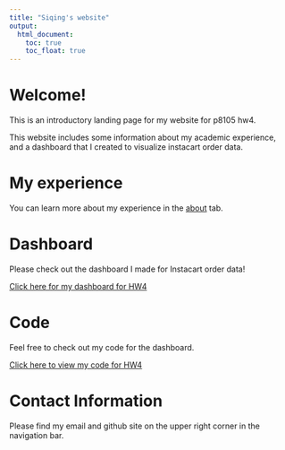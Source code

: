 ```yaml
---
title: "Siqing's website"
output: 
  html_document:
    toc: true
    toc_float: true
---
```


# Welcome!
This is an introductory landing page for my website for p8105 hw4. 

This website includes some information about my academic experience, and a dashboard that I created to visualize instacart order data. 

# My experience

You can learn more about my experience in the [about](about.html) tab.

# Dashboard
Please check out the dashboard I made for Instacart order data! 

[Click here for my dashboard for HW4](dashboard.html)


# Code

Feel free to check out my code for the dashboard. 

[Click here to view my code for HW4](plots.html)

# Contact Information

Please find my email and github site on the upper right corner in the navigation bar. 
